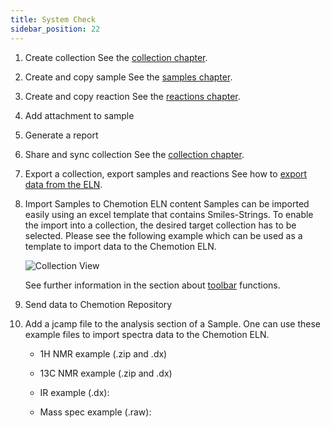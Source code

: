 ```yaml
---
title: System Check
sidebar_position: 22
---
```



1.  Create collection
    See the [collection chapter](../ui/collections#sorting-and-organizing).

2.  Create and copy sample
    See the [samples chapter](../ui/elements/samples#generation).

3.  Create and copy reaction
    See the [reactions chapter](../ui/elements/reactions#generation).

4.  Add attachment to sample

5.  Generate a report

6.  Share and sync collection
    See the [collection chapter](../ui/collections#shared-collections).

7.  Export a collection, export samples and reactions
    See how to [export data from the ELN](../ui/toolbar#exporting-data-from-the-eln).

8.  Import Samples to Chemotion ELN content
    Samples can be imported easily using an excel template that contains Smiles-Strings. To enable the import into a collection, the desired target collection has to be selected.
    Please see the following example which can be used as a template to import data to the Chemotion ELN.

    <p>
      <DownloadBtn
        files={["/files/template_sample_import.xlsx"]}
        text={"Download XLSX Template here "}
      />
    </p>

    ![Collection View](/img/import_samples.gif)

    See further information in the section about [toolbar](../ui/toolbar) functions.

9.  Send data to Chemotion Repository

10. Add a jcamp file to the analysis section of a Sample. One can use these example files to import spectra data to the Chemotion ELN.

    - 1H NMR example (.zip and .dx)
      <p>
        <DownloadBtn
          files={["/files/SVS-957 F1_10.zip"]}
          text={"Download zip file"}
        />
        <DownloadBtn
          files={["/files/SVS-957 F1_10.dx"]}
          text={"Download dx file"}
        />
      </p>
    - 13C NMR example (.zip and .dx)
      <p>
        <DownloadBtn
          files={["/files/SVS-969F1_12.zip"]}
          text={"Download zip file"}
        />
        <DownloadBtn
          files={["/files/SVS-969F1_12.dx"]}
          text={"Download dx file"}
        />
      </p>
    - IR example (.dx):
      <p>
        <DownloadBtn
          files={["/files/SVS-969F1 (1).dx"]}
          text={"Download dx file"}
        />
      </p>
    - Mass spec example (.raw):
      <p>
        <DownloadBtn
          files={["/files/svs-969f1 (1).RAW"]}
          text={"Download RAW file"}
        />
        <DownloadBtn
          files={["/files/svs-969f1.edit.jdx"]}
          text={"Download dx file"}
        />
      </p>
